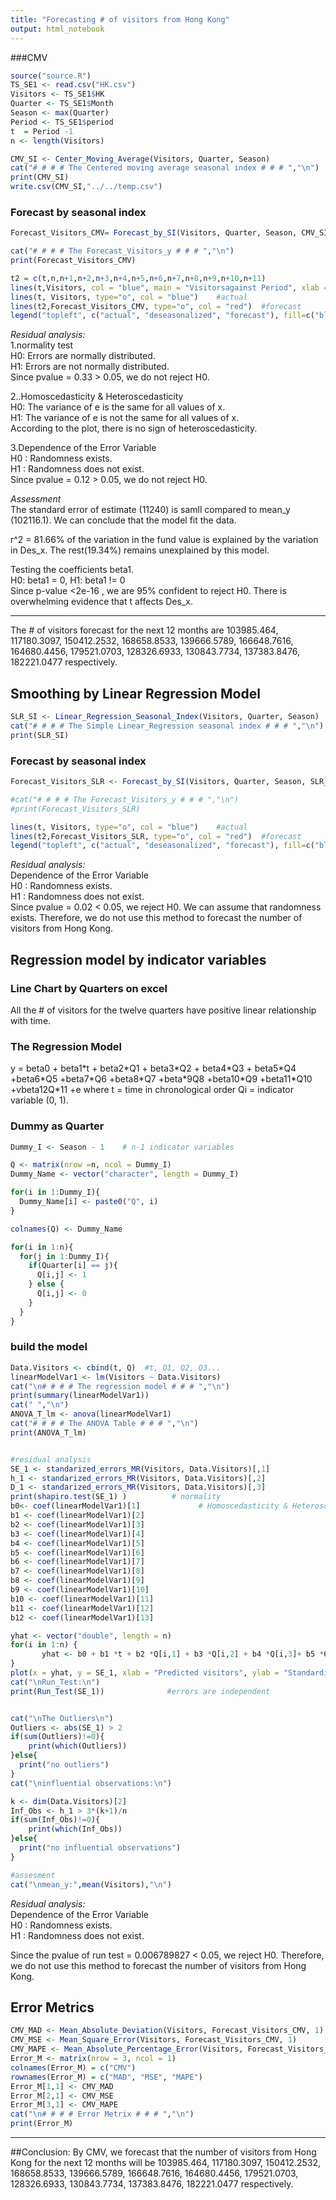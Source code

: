 ```yaml
---
title: "Forecasting # of visitors from Hong Kong"
output: html_notebook
---
```



###CMV
```r
source("source.R")
TS_SE1 <- read.csv("HK.csv")
Visitors <- TS_SE1$HK
Quarter <- TS_SE1$Month   
Season <- max(Quarter)
Period <- TS_SE1$period     
t  = Period -1               
n <- length(Visitors)

CMV_SI <- Center_Moving_Average(Visitors, Quarter, Season)
cat("# # # # The Centered moving average seasonal index # # # ","\n")
print(CMV_SI)
write.csv(CMV_SI,"../../temp.csv")
```


### Forecast by seasonal index
```r
Forecast_Visitors_CMV= Forecast_by_SI(Visitors, Quarter, Season, CMV_SI, t)

cat("# # # # The Forecast_Visitors_y # # # ","\n")
print(Forecast_Visitors_CMV)

t2 = c(t,n,n+1,n+2,n+3,n+4,n+5,n+6,n+7,n+8,n+9,n+10,n+11)
lines(t,Visitors, col = "blue", main = "Visitorsagainst Period", xlab = "Period", ylab = "Tourists")
lines(t, Visitors, type="o", col = "blue")    #actual
lines(t2,Forecast_Visitors_CMV, type="o", col = "red")  #forecast
legend("topleft", c("actual", "deseasonalized", "forecast"), fill=c("blue","green", "red"))
```
*Residual analysis: *            
  1.normality test       
  H0: Errors are normally distributed.        
  H1: Errors are not normally distributed.         
  Since pvalue =  0.33 > 0.05, we do not reject H0.
  
  2..Homoscedasticity & Heteroscedasticity           
  H0: The variance of e is the same for all values of x.           
  H1: The variance of e is not the same for all values of x.         
  According to the plot, there is no sign of heteroscedasticity.        
    
  3.Dependence of the Error Variable         
  H0 : Randomness exists.        
  H1 : Randomness does not exist.      
  Since pvalue = 0.12 > 0.05, we do not reject H0.


*Assessment*                
  The standard error of estimate (11240) is samll compared to mean_y (102116.1). We can conclude that the model fit the data.
  
  r^2 = 81.66% of the variation in the fund value is explained by the variation in Des_x. The rest(19.34%) remains unexplained by this model.        
  
  Testing the coefficients beta1.      
  H0: beta1 = 0, H1: beta1 != 0          
  Since p-value <2e-16 , we are 95% confident to reject H0. There is overwhelming evidence that t affects Des_x.       
  
-------------------------------------------------------------------------------------------
   
The # of visitors forecast for the next 12 months are 103985.464, 117180.3097, 150412.2532, 168658.8533, 139666.5789, 166648.7616, 164680.4456, 179521.0703, 128326.6933, 130843.7734, 137383.8476, 182221.0477 respectively.




## Smoothing by Linear Regression Model
```r
SLR_SI <- Linear_Regression_Seasonal_Index(Visitors, Quarter, Season)
cat("# # # # The Simple Linear_Regression seasonal index # # # ","\n")
print(SLR_SI)
```

### Forecast by seasonal index
```r
Forecast_Visitors_SLR <- Forecast_by_SI(Visitors, Quarter, Season, SLR_SI, t)

#cat("# # # # The Forecast_Visitors_y # # # ","\n")
#print(Forecast_Visitors_SLR)

lines(t, Visitors, type="o", col = "blue")    #actual
lines(t2,Forecast_Visitors_SLR, type="o", col = "red")  #forecast
legend("topleft", c("actual", "deseasonalized", "forecast"), fill=c("blue","green", "red"))
```
*Residual analysis:  *              
Dependence of the Error Variable         
  H0 : Randomness exists.        
  H1 : Randomness does not exist.      
  Since pvalue = 0.02 < 0.05, we  reject H0. We can assume that randomness exists. Therefore, we do not use this method to forecast the number of visitors from Hong Kong.

  

## Regression model by indicator variables

### Line Chart by Quarters on excel
All the # of visitors for the twelve quarters have positive linear relationship with time.


### The Regression Model
y = beta0 + beta1\*t + beta2\*Q1 + beta3\*Q2 + beta4\*Q3 + beta5\*Q4 +beta6\*Q5 +beta7\*Q6 +beta8\*Q7 +beta\*9Q8 +beta10\*Q9 +beta11\*Q10 +vbeta12Q\*11 +e
where
t = time in chronological order
Qi = indicator variable (0, 1).

### Dummy as Quarter
```r
Dummy_I <- Season - 1    # n-1 indicator variables

Q <- matrix(nrow =n, ncol = Dummy_I)
Dummy_Name <- vector("character", length = Dummy_I)

for(i in 1:Dummy_I){
  Dummy_Name[i] <- paste0("Q", i)
}

colnames(Q) <- Dummy_Name

for(i in 1:n){
  for(j in 1:Dummy_I){
    if(Quarter[i] == j){
      Q[i,j] <- 1
    } else {
      Q[i,j] <- 0
    }  
  }
}
```

### build the model

```r
Data.Visitors <- cbind(t, Q)  #t, Q1, Q2, Q3...
linearModelVar1 <- lm(Visitors ~ Data.Visitors)
cat("\n# # # # The regression model # # # ","\n")
print(summary(linearModelVar1))
cat(" ","\n")
ANOVA_T_lm <- anova(linearModelVar1)
cat("# # # # The ANOVA Table # # # ","\n")
print(ANOVA_T_lm)


#residual analysis 
SE_1 <- standarized_errors_MR(Visitors, Data.Visitors)[,1]
h_1 <- standarized_errors_MR(Visitors, Data.Visitors)[,2]
D_1 <- standarized_errors_MR(Visitors, Data.Visitors)[,3]
print(shapiro.test(SE_1) )          # normality
b0<- coef(linearModelVar1)[1]             # Homoscedasticity & Heteroscedasticity 
b1 <- coef(linearModelVar1)[2]
b2 <- coef(linearModelVar1)[3]
b3 <- coef(linearModelVar1)[4]
b4 <- coef(linearModelVar1)[5]
b5 <- coef(linearModelVar1)[6]
b6 <- coef(linearModelVar1)[7]
b7 <- coef(linearModelVar1)[8]
b8 <- coef(linearModelVar1)[9]
b9 <- coef(linearModelVar1)[10]
b10 <- coef(linearModelVar1)[11]
b11 <- coef(linearModelVar1)[12]
b12 <- coef(linearModelVar1)[13]

yhat <- vector("double", length = n)
for(i in 1:n) {
       yhat <- b0 + b1 *t + b2 *Q[i,1] + b3 *Q[i,2] + b4 *Q[i,3]+ b5 *Q[i,4]+ b6 *Q[i,5]+ b7 *Q[i,6]+ b8 *Q[i,7]+ b9 *Q[i,8]+ b10 *Q[i,9]+ b11 *Q[i,10]+ b12 *Q[i,11]
}
plot(x = yhat, y = SE_1, xlab = "Predicted visitors", ylab = "Standardized Error", main = "predicted visitors vs Error")
cat("\nRun_Test:\n")
print(Run_Test(SE_1))              #errors are independent


cat("\nThe Outliers\n")
Outliers <- abs(SE_1) > 2
if(sum(Outliers)!=0){
    print(which(Outliers))
}else{
  print("no outliers")
}  
cat("\ninfluential observations:\n")

k <- dim(Data.Visitors)[2]
Inf_Obs <- h_1 > 3*(k+1)/n
if(sum(Inf_Obs)!=0){
    print(which(Inf_Obs))
}else{
  print("no influential observations")
} 

#assesment
cat("\nmean_y:",mean(Visitors),"\n")
```
*Residual analysis:*           
Dependence of the Error Variable      
  H0 : Randomness exists.      
  H1 : Randomness does not exist.      

Since the pvalue of run test =  0.006789827 < 0.05, we reject H0. Therefore, we do not use this method to forecast the number of  visitors from Hong Kong.


 
## Error Metrics
```r
CMV_MAD <- Mean_Absolute_Deviation(Visitors, Forecast_Visitors_CMV, 1)  #actual y, predicted y
CMV_MSE <- Mean_Square_Error(Visitors, Forecast_Visitors_CMV, 1)
CMV_MAPE <- Mean_Absolute_Percentage_Error(Visitors, Forecast_Visitors_CMV, 1)
Error_M <- matrix(nrow = 3, ncol = 1)
colnames(Error_M) = c("CMV")
rownames(Error_M) = c("MAD", "MSE", "MAPE")
Error_M[1,1] <- CMV_MAD
Error_M[2,1] <- CMV_MSE
Error_M[3,1] <- CMV_MAPE
cat("\n# # # # Error Metrix # # # ","\n")
print(Error_M)
```



-------------------------------------------------------------------------------------------------  
##Conclusion:
By CMV, we forecast that the number of visitors from Hong Kong for the next 12 months will be  103985.464, 117180.3097, 150412.2532, 168658.8533, 139666.5789, 166648.7616, 164680.4456, 179521.0703, 128326.6933, 130843.7734, 137383.8476, 182221.0477 respectively.

